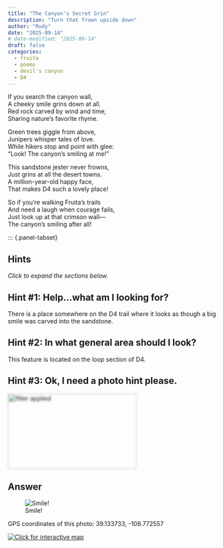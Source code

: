 ```yaml
---
title: "The Canyon's Secret Grin"
description: "Turn that frown upside down"
author: "Rudy"
date: "2025-09-14"
# date-modified: "2025-09-14"
draft: false
categories:
  - fruita
  - poems
  - devil's canyon
  - D4
---
```


If you search the canyon wall,  
A cheeky smile grins down at all.  
Red rock carved by wind and time,  
Sharing nature's favorite rhyme.

Green trees giggle from above,  
Junipers whisper tales of love.  
While hikers stop and point with glee:  
"Look! The canyon's smiling at me!"

This sandstone jester never frowns,  
Just grins at all the desert towns.  
A million-year-old happy face,  
That makes D4 such a lovely place!

So if you're walking Fruita's trails  
And need a laugh when courage fails,  
Just look up at that crimson wall—  
The canyon's smiling after all!  



::: {.panel-tabset}

## Hints
*Click to expand the sections below.*  

::: {.callout-tip collapse="true"}
## Hint #1: Help...what am I looking for?

There is a place somewhere on the D4 trail where it looks as though a big smile was carved into the sandstone.
:::

::: {.callout-tip collapse="true"}
## Hint #2: In what general area should I look?

This feature is located on the loop section of D4.
:::

::: {.callout-tip collapse="true"}
## Hint #3: Ok, I need a photo hint please.

<html>

<head>
    <style>
        img-blur {
            -webkit-filter: blur(2px);
            filter: blur(2px);
        }
    </style>
</head>

<body>
    <left>
    <img-blur>
        <img src="images/canyons_grin.jpg" width="300px"
            height="175px" alt="filter applied" />
    </img-blur>
    </left>
</body>

</html>


:::

## Answer

::: {.callout-tip appearance="minimal" collapse="false"}
![Smile!](images/canyons_grin_annotated.jpg)

GPS coordinates of this photo: 39.133733, -108.772557  

[![Click for interactive map](images/map_smile.png)](https://www.openstreetmap.org/?mlat=39.133733&mlon=-108.772557&zoom=19)

:::
